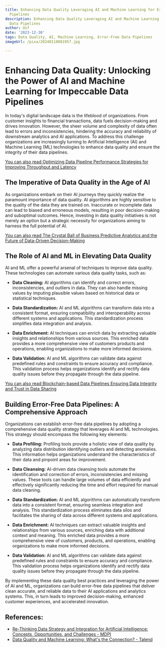 ```yaml
---
title: Enhancing Data Quality Leveraging AI and Machine Learning for Error-Free Data
  Pipelines
description: Enhancing Data Quality Leveraging AI and Machine Learning for Error-Free
  Data Pipelines
author: Usf
date: '2023-12-30'
tags: Data Quality, AI, Machine Learning, Error-Free Data Pipelines
imageUrl: /pixa/20240118081957.jpg

---
```

# Enhancing Data Quality: Unlocking the Power of AI  and Machine Learning for Impeccable  Data Pipelines

In today's digital landscape data is the lifeblood of organizations. From customer insights to financial  transactions, data  fuels decision-making and drives innovation. However,  the sheer volume and complexity of data  often lead to errors and inconsistencies, hindering  the accuracy and reliability of downstream analytics and AI applications. To address this challenge organizations  are increasingly turning to Artificial Intelligence (AI) and Machine Learning (ML) technologies to enhance data  quality  and  ensure the integrity of their  data pipelines.

[You can  also read Optimizing  Data Pipeline Performance Strategies for Improving Throughput and  Latency](Optimizing%20Data%20Pipeline%20Performance%20Strategies%20for%20Improving%20Throughput%20and%20Latency)


## The Imperative of Data Quality in the Age of  AI

As organizations embark on their AI journeys they quickly realize the paramount  importance of data quality. AI algorithms are highly sensitive to the quality of the data they are trained on. Inaccurate or incomplete data can lead  to biased and erroneous models, resulting in  poor decision-making and suboptimal outcomes. Hence, investing in data quality initiatives is not merely an option but a strategic necessity for organizations aiming  to harness the full potential  of AI.

[You can also  read  The Crystal Ball of Business Predictive  Analytics and the Future of Data-Driven Decision-Making](The%20Crystal%20Ball%20of%20Business%20Predictive%20Analytics%20and%20the%20Future%20of%20Data-Driven%20Decision-Making)


## The Role of AI and ML in Elevating Data Quality

AI and ML offer a powerful arsenal of  techniques to improve data  quality. These technologies can automate  various  data quality tasks, such as:

* **Data Cleaning:** AI algorithms can identify and correct errors, inconsistencies, and outliers in data. They can also handle missing values by imputing plausible values based on historical data or statistical techniques.

* **Data Standardization:** AI and ML  algorithms can transform data into a consistent format, ensuring compatibility and interoperability across different systems and applications. This standardization  process simplifies data integration and analysis.

* **Data Enrichment:** AI techniques can enrich data by extracting valuable insights and relationships  from various sources. This enriched data provides a more comprehensive view  of customers products and operations, enabling organizations to make more  informed decisions.

* **Data Validation:** AI and ML algorithms can validate data against predefined  rules and constraints  to ensure accuracy and  compliance. This validation process helps organizations identify and rectify data quality issues before  they propagate through the data pipeline.

[You can also read Blockchain-based Data Pipelines Ensuring  Data Integrity and Trust in Data Sharing](Blockchain-based%20Data%20Pipelines%20Ensuring%20Data%20Integrity%20and%20Trust%20in%20Data%20Sharing)


## Building Error-Free Data Pipelines: A Comprehensive Approach

Organizations can establish error-free data pipelines by adopting a comprehensive data quality strategy  that leverages  AI  and ML technologies. This strategy  should encompass the following key elements:

* **Data Profiling:** Profiling tools provide a holistic view of data quality by analyzing  data distribution identifying outliers and  detecting anomalies. This information helps organizations understand the characteristics of their data and pinpoint areas for  improvement.

* **Data Cleansing:** AI-driven data cleansing  tools automate the identification and correction of errors, inconsistencies and missing values. These  tools can handle large volumes of data  efficiently and effectively significantly reducing the  time and effort required for manual data cleaning.

* **Data Standardization:** AI and ML algorithms  can automatically transform data into a consistent format, ensuring seamless integration and  analysis. This standardization process eliminates data silos and facilitates the sharing  of data across different systems and applications.

* **Data Enrichment:** AI techniques can extract valuable insights and relationships from  various sources, enriching data with additional context and meaning. This enriched data provides a more comprehensive view of customers, products, and operations, enabling organizations to make more  informed decisions.

* **Data Validation:** AI  and ML algorithms can validate data against predefined rules and constraints to ensure accuracy and compliance. This validation process helps organizations  identify and rectify data quality issues before they propagate  through the  data pipeline.

By implementing these data quality best practices  and leveraging the power  of AI and ML, organizations can build error-free data pipelines  that deliver clean accurate,  and reliable data  to their AI applications and analytics systems. This, in turn leads to improved  decision-making, enhanced customer experiences, and accelerated innovation.

## References:
- [Re-Thinking Data Strategy and Integration for Artificial Intelligence: Concepts, Opportunities, and Challenges - MDPI](https://www.mdpi.com/2076-3417/13/12/7082)
- [Data Quality and Machine Learning: What's the Connection? - Talend](https://www.talend.com/resources/machine-learning-data-quality/)
